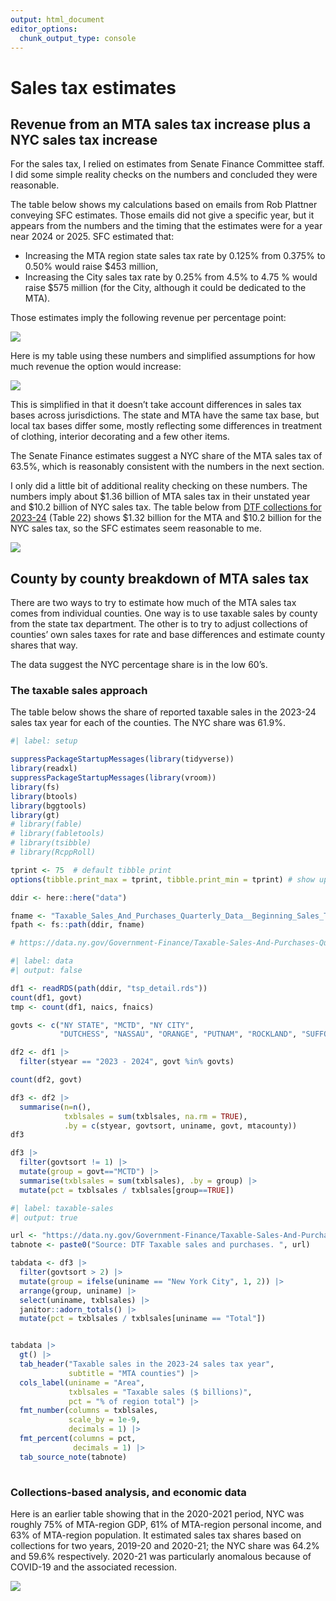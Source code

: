 ```yaml
---
output: html_document
editor_options: 
  chunk_output_type: console
---
```


# Sales tax estimates

## Revenue from an MTA sales tax increase plus a NYC sales tax increase

For the sales tax, I relied on estimates from Senate Finance Committee staff. I did some simple reality checks on the numbers and concluded they were reasonable.

The table below shows my calculations based on emails from Rob Plattner conveying SFC estimates. Those emails did not give a specific year, but it appears from the numbers and the timing that the estimates were for a year near 2024 or 2025. SFC estimated that:

-   Increasing the MTA region state sales tax rate by 0.125% from 0.375% to 0.50% would raise \$453 million,
-   Increasing the City sales tax rate by 0.25% from 4.5% to 4.75 % would raise \$575 million (for the City, although it could be dedicated to the MTA).

Those estimates imply the following revenue per percentage point:

![](images/clipboard-1540073446.png)

Here is my table using these numbers and simplified assumptions for how much revenue the option would increase:

![](images/clipboard-1025389650.png)

This is simplified in that it doesn't take account differences in sales tax bases across jurisdictions. The state and MTA have the same tax base, but local tax bases differ some, mostly reflecting some differences in treatment of clothing, interior decorating and a few other items.

The Senate Finance estimates suggest a NYC share of the MTA sales tax of 63.5%, which is reasonably consistent with the numbers in the next section.

I only did a little bit of additional reality checking on these numbers. The numbers imply about \$1.36 billion of MTA sales tax in their unstated year and \$10.2 billion of NYC sales tax. The table below from [DTF collections for 2023-24](https://www.tax.ny.gov/research/stats/statistics/sales_tax/reports/annual-statistical-reports/2023-2024/2023-2024-tables.xlsx) (Table 22) shows \$1.32 billion for the MTA and \$10.2 billion for the NYC sales tax, so the SFC estimates seem reasonable to me.

![](images/clipboard-2408230088.png)

## County by county breakdown of MTA sales tax

There are two ways to try to estimate how much of the MTA sales tax comes from individual counties. One way is to use taxable sales by county from the state tax department. The other is to try to adjust collections of counties' own sales taxes for rate and base differences and estimate county shares that way.

The data suggest the NYC percentage share is in the low 60's.

### The taxable sales approach

The table below shows the share of reported taxable sales in the 2023-24 sales tax year for each of the counties. The NYC share was 61.9%.

```r
#| label: setup

suppressPackageStartupMessages(library(tidyverse))
library(readxl)
suppressPackageStartupMessages(library(vroom))
library(fs)
library(btools)
library(bggtools)
library(gt)
# library(fable)
# library(fabletools)
# library(tsibble)
# library(RcppRoll)

tprint <- 75  # default tibble print
options(tibble.print_max = tprint, tibble.print_min = tprint) # show up to tprint rows

ddir <- here::here("data")

fname <- "Taxable_Sales_And_Purchases_Quarterly_Data__Beginning_Sales_Tax_Year_2013-2014_dl20250128.csv"
fpath <- fs::path(ddir, fname)

# https://data.ny.gov/Government-Finance/Taxable-Sales-And-Purchases-Quarterly-Data-Beginni/ny73-2j3u/about_data


```

```r
#| label: data
#| output: false

df1 <- readRDS(path(ddir, "tsp_detail.rds"))
count(df1, govt)
tmp <- count(df1, naics, fnaics)

govts <- c("NY STATE", "MCTD", "NY CITY",
           "DUTCHESS", "NASSAU", "ORANGE", "PUTNAM", "ROCKLAND", "SUFFOLK", "WESTCHESTER")

df2 <- df1 |> 
  filter(styear == "2023 - 2024", govt %in% govts)

count(df2, govt)

df3 <- df2 |> 
  summarise(n=n(),
            txblsales = sum(txblsales, na.rm = TRUE),
            .by = c(styear, govtsort, uniname, govt, mtacounty))
df3

df3 |> 
  filter(govtsort != 1) |> 
  mutate(group = govt=="MCTD") |> 
  summarise(txblsales = sum(txblsales), .by = group) |> 
  mutate(pct = txblsales / txblsales[group==TRUE])

```

```r
#| label: taxable-sales
#| output: true

url <- "https://data.ny.gov/Government-Finance/Taxable-Sales-And-Purchases-Quarterly-Data-Beginni/ny73-2j3u"
tabnote <- paste0("Source: DTF Taxable sales and purchases. ", url)

tabdata <- df3 |> 
  filter(govtsort > 2) |> 
  mutate(group = ifelse(uniname == "New York City", 1, 2)) |> 
  arrange(group, uniname) |> 
  select(uniname, txblsales) |> 
  janitor::adorn_totals() |> 
  mutate(pct = txblsales / txblsales[uniname == "Total"])


tabdata |> 
  gt() |> 
  tab_header("Taxable sales in the 2023-24 sales tax year",
             subtitle = "MTA counties") |> 
  cols_label(uniname = "Area",
             txblsales = "Taxable sales ($ billions)",
             pct = "% of region total") |> 
  fmt_number(columns = txblsales,
             scale_by = 1e-9,
             decimals = 1) |> 
  fmt_percent(columns = pct,
              decimals = 1) |> 
  tab_source_note(tabnote)
  

```

### Collections-based analysis, and economic data

Here is an earlier table showing that in the 2020-2021 period, NYC was roughly 75% of MTA-region GDP, 61% of MTA-region personal income, and 63% of MTA-region population. It estimated sales tax shares based on collections for two years, 2019-20 and 2020-21; the NYC share was 64.2% and 59.6% respectively. 2020-21 was particularly anomalous because of COVID-19 and the associated recession.

![](images/clipboard-3099679097.png)
